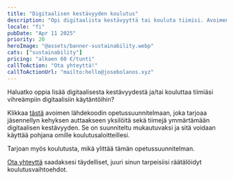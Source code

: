 ```yaml
---
title: "Digitaalisen kestävyyden koulutus"
description: "Opi digitaalista kestävyyttä tai kouluta tiimisi. Avoimen lähdekoodin opetussuunnitelma saatavilla, sekä räätälöityjä koulutusvaihtoehtoja."
locale: "fi"
pubDate: "Apr 11 2025"
priority: 20
heroImage: "@assets/banner-sustainability.webp"
cats: ["sustainability"]
pricing: "alkaen 60 €/tunti"
callToAction: "Ota yhteyttä!"
callToActionUrl: "mailto:hello@josebolanos.xyz"
---
```


Haluatko oppia lisää digitaalisesta kestävyydestä ja/tai kouluttaa tiimiäsi vihreämpiin digitaalisiin käytäntöihin?

Klikkaa <a href="https://github.com/jbolns/ds_101">tästä</a> avoimen lähdekoodin opetussuunnitelmaan, joka tarjoaa jäsennellyn kehyksen auttaakseen yksilöitä sekä tiimejä ymmärtämään digitaalisen kestävyyden. Se on suunniteltu mukautuvaksi ja sitä voidaan käyttää pohjana omille koulutusaloitteillesi.

Tarjoan myös koulutusta, mikä ylittää tämän opetussuunnitelman.

<a href={frontmatter.callToActionUrl}>Ota yhteyttä</a> saadaksesi täydelliset, juuri sinun tarpeisiisi räätälöidyt koulutusvaihtoehdot.